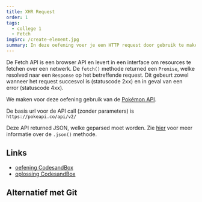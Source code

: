 ```yaml
---
title: XHR Request
order: 1
tags:
  - college 1
  - Fetch
imgSrc: /create-element.jpg
summary: In deze oefening voer je een HTTP request door gebruik te maken van de browser API Fetch
---
```


De Fetch API is een browser API en levert in een interface om resources te fetchen over een netwerk.
De `fetch()` methode returned een `Promise`, welke resolved naar een `Response` op het betreffende request.
Dit gebeurt zowel wanneer het request succesvol is (statuscode 2xx) en in geval van een error (statuscode 4xx).

We maken voor deze oefening gebruik van de [Pokémon API](https://pokeapi.co/).

De basis url voor de API call (zonder parameters) is `https://pokeapi.co/api/v2/`

Deze API returned JSON, welke geparsed moet worden. Zie [hier](https://developer.mozilla.org/en-US/docs/Web/API/Response/json) voor meer informatie over de `.json()` methode.

## Links

- [oefening CodesandBox](https://githubbox.com/competencefactory/javascript-gevorderd/tree/master/oefeningen/xhr-request/oefening)
- [oplossing CodesandBox](https://githubbox.com/competencefactory/javascript-gevorderd/tree/master/oefeningen/xhr-request-oplossing/oefening)

## Alternatief met Git

